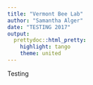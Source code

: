 ```yaml
---
title: "Vermont Bee Lab"
author: "Samantha Alger"
date: "TESTING 2017"
output: 
  prettydoc::html_pretty:
    highlight: tango
    theme: united
---
```

Testing